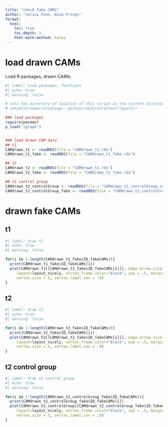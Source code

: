 ---
title: "check fake CAMs"
author: "Julius Fenn, Nina Frings"
format:
  html:
    toc: true
    toc-depth: 3
    html-math-method: katex
---

# load drawn CAMs

Load R packages, drawn CAMs:

```{r}
#| label: load packages, functions
#| echo: true
#| warning: false

# sets the directory of location of this script as the current directory
# setwd(dirname(rstudioapi::getSourceEditorContext()$path))

### load packages
require(pacman)
p_load('igraph')


### load drawn CAM data
## t1
CAMdrawn_t1 <- readRDS(file = "CAMdrawn_t1.rds")
CAMdrawn_t1_fake <- readRDS(file = "CAMdrawn_t1_fake.rds")

## t2
CAMdrawn_t2 <- readRDS(file = "CAMdrawn_t2.rds")
CAMdrawn_t2_fake <- readRDS(file = "CAMdrawn_t2_fake.rds")

## t2 control group
CAMdrawn_t2_controlGroup <- readRDS(file = "CAMdrawn_t2_controlGroup.rds")
CAMdrawn_t2_controlGroup_fake <- readRDS(file = "CAMdrawn_t2_controlGroup_fake.rds")
```


# drawn fake CAMs

## t1

```{r}
#| label: draw t1
#| echo: true
#| warning: false

for(i in 1:length(CAMdrawn_t1_fake$ID_fakeCAMs)){
  print(CAMdrawn_t1_fake$ID_fakeCAMs[i])
  plot(CAMdrawn_t1[[CAMdrawn_t1_fake$ID_fakeCAMs[i]]], edge.arrow.size = .5,
     layout=layout_nicely, vertex.frame.color="black", asp = .5, margin = -0.1,
     vertex.size = 5, vertex.label.cex = .9)
}
```


## t2

```{r}
#| label: draw t2
#| echo: true
#| warning: false

for(i in 1:length(CAMdrawn_t2_fake$ID_fakeCAMs)){
  print(CAMdrawn_t2_fake$ID_fakeCAMs[i])
  plot(CAMdrawn_t2[[CAMdrawn_t2_fake$ID_fakeCAMs[i]]], edge.arrow.size = .5,
     layout=layout_nicely, vertex.frame.color="black", asp = .5, margin = -0.1,
     vertex.size = 5, vertex.label.cex = .9)
}
```

## t2 control group

```{r}
#| label: draw t2 control group
#| echo: true
#| warning: false

for(i in 1:length(CAMdrawn_t2_controlGroup_fake$ID_fakeCAMs)){
  print(CAMdrawn_t2_controlGroup_fake$ID_fakeCAMs[i])
  plot(CAMdrawn_t2_controlGroup[[CAMdrawn_t2_controlGroup_fake$ID_fakeCAMs[i]]], edge.arrow.size = .5,
     layout=layout_nicely, vertex.frame.color="black", asp = .5, margin = -0.1,
     vertex.size = 5, vertex.label.cex = .9)
}
```


